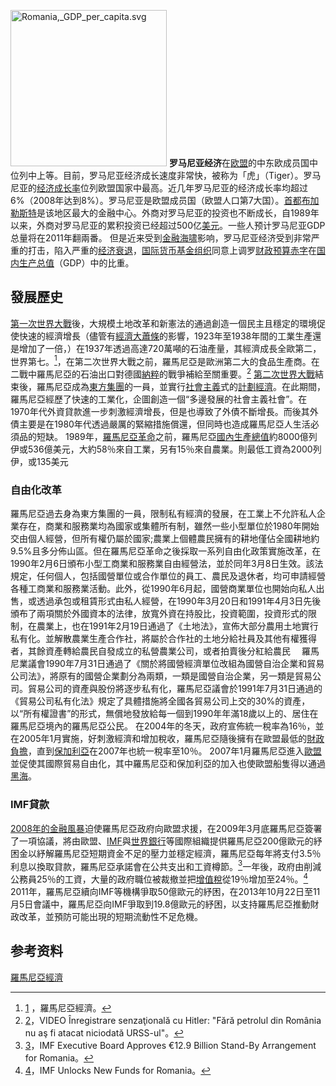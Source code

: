{{updated}}
[[File:Romania,_GDP_per_capita.svg|250px]]
'''罗马尼亚经济'''在[[欧盟|欧盟]]的中东欧成员国中位列中上等。目前，罗马尼亚经济成长速度非常快，被称为「虎」（Tiger）。罗马尼亚的[[经济成长率|经济成长率]]位列欧盟国家中最高。近几年罗马尼亚的经济成长率均超过6%（2008年达到8%）。罗马尼亚是欧盟成员国（欧盟人口第7大国）。[[首都|首都]][[布加勒斯特|布加勒斯特]]是该地区最大的金融中心。外商对罗马尼亚的投资也不断成长，自1989年以来，外商对罗马尼亚的累积投资已经超过500亿[[美元|美元]]。一些人预计罗马尼亚GDP总量将在2011年翻兩番。
但是近来受到[[金融海啸|金融海啸]]影响，罗马尼亚经济受到非常严重的打击，陷入严重的[[经济衰退|经济衰退]]，[[国际货币基金组织|国际货币基金组织]]同意上调罗[[财政预算|财政预算]][[赤字|赤字]]在[[国内生产总值|国内生产总值]]（GDP）中的比重。
==發展歷史==
[[第一次世界大戰|第一次世界大戰]]後，大規模土地改革和新憲法的通過創造一個民主且穩定的環境促使快速的經濟增長（儘管有[[經濟大蕭條|經濟大蕭條]]的影響，1923年至1938年間的工業生產還是增加了一倍，）在1937年透過高達720萬噸的石油產量，其經濟成長全歐第二，世界第七。<ref>[http://www.aneir-cpce.ro/chapter1/his1.htm] {{Wayback|url=http://www.aneir-cpce.ro/chapter1/his1.htm |date=20160303192153 }}，羅馬尼亞經濟。</ref>，在第二次世界大戰之前，羅馬尼亞是歐洲第二大的食品生產商。在二戰中羅馬尼亞的石油出口對德國[[納粹|納粹]]的戰爭補給至關重要。<ref>[http://adevarul.ro/news/societate/video-Inregistrare-senzationala-hitler-fara-petrolul-romania-nu-atacat-niciodata-urss-ul-1_50aeb56b7c42d5a6639f64b9/index.html]，VIDEO Înregistrare senzaţională cu Hitler: "Fără petrolul din România nu aş fi atacat niciodată URSS-ul"。</ref>
[[第二次世界大戰|第二次世界大戰]]結束後，羅馬尼亞成為[[東方集團|東方集團]]的一員，並實行[[社會主義|社會主義]]式的[[計劃經濟|計劃經濟]]。在此期間，羅馬尼亞經歷了快速的工業化，企圖創造一個“多邊發展的社會主義社會”。在1970年代外資貸款進一步刺激經濟增長，但是也導致了外債不斷增長。而後其外債主要是在1980年代透過嚴厲的緊縮措施償還，但同時也造成羅馬尼亞人生活必須品的短缺。 1989年，[[羅馬尼亞革命|羅馬尼亞革命]]之前，羅馬尼亞[[國內生產總值|國內生產總值]]約8000億列伊或536億美元，大約58％來自工業，另有15％來自農業。則最低工資為2000列伊，或135美元
===自由化改革===
羅馬尼亞過去身為東方集團的一員，限制私有經濟的發展，在工業上不允許私人企業存在，商業和服務業均為國家或集體所有制，雖然一些小型單位於1980年開始交由個人經營，但所有權仍屬於國家;農業上個體農民擁有的耕地僅佔全國耕地約9.5%且多分佈山區。但在羅馬尼亞革命之後採取一系列自由化政策實施改革，在1990年2月6日頒布小型工商業和服務業自由經營法，並於同年3月8日生效。該法規定，任何個人，包括國營單位或合作單位的員工、農民及退休者，均可申請經營各種工商業和服務業活動。此外，從1990年6月起，國營商業單位也開始向私人出售，或透過承包或租賃形式由私人經營，在1990年3月20日和1991年4月3日先後頒布了兩項關於外國資本的法律，放寬外資在持股比，投資範圍，投資形式的限制，在農業上，也在1991年2月19日通過了《土地法》，宣佈大部分農用土地實行私有化。並解散農業生產合作社，將屬於合作社的土地分給社員及其他有權獲得者，其餘資產轉給農民自發成立的私營農業公司，或者拍賣後分紅給農民　
羅馬尼業議會1990年7月31日通過了《關於將國營經濟單位改組為國營自治企業和貿易公司法》，將原有的國營企業劃分為兩類，一類是國營自治企業，另一類是貿易公司。貿易公司的資產與股份將逐步私有化，羅馬尼亞議會於1991年7月31日通過的《貿易公司私有化法》規定了具體措施將全國各貿易公司上交的30%的資產，以“所有權證書”的形式，無償地發放給每一個到1990年年滿18歲以上的、居住在羅馬尼亞境內的羅馬尼亞公民。
在2004年的冬天，政府宣佈統一稅率為16％，並在2005年1月實施，好刺激經濟和增加稅收，羅馬尼亞隨後擁有在歐盟最低的[[財政負擔|財政負擔]]，直到[[保加利亞|保加利亞]]在2007年也統一稅率至10％。
2007年1月羅馬尼亞進入[[歐盟|歐盟]]並促使其國際貿易自由化，其中羅馬尼亞和保加利亞的加入也使歐盟船隻得以通過[[黑海|黑海]]。
===IMF貸款===
[[2007年–2008年環球金融危機|2008年的金融風暴]]迫使羅馬尼亞政府向歐盟求援，在2009年3月底羅馬尼亞簽署了一項協議，將由歐盟、[[IMF|IMF]]與[[世界銀行|世界銀行]]等國際組織提供羅馬尼亞200億歐元的紓困金以紓解羅馬尼亞短期資金不足的壓力並穩定經濟，羅馬尼亞每年將支付3.5％利息以換取貸款，羅馬尼亞承諾會在公共支出和工資樽節。<ref>[http://www.imf.org/external/np/sec/pr/2009/pr09148.htm]，IMF Executive Board Approves €12.9 Billion Stand-By Arrangement for Romania。</ref>一年後，政府由削減公務員25％的工資，大量的政府職位被裁撤並把[[增值稅|增值稅]]從19％增加至24％。<ref>[http://www.balkaninsight.com/en/article/imf-unlocks-euro-513-m-to-romania]，IMF Unlocks New Funds for Romania。</ref>
2011年，羅馬尼亞續向IMF等機構爭取50億歐元的紓困，在2013年10月22日至11月5日會議中，羅馬尼亞向IMF爭取到19.8億歐元的紓困，以支持羅馬尼亞推動財政改革，並預防可能出現的短期流動性不足危機。

==参考资料==
{{reflist}}

{{欧洲题目|经济}}

[[Category:羅馬尼亞經濟|羅馬尼亞經濟]]